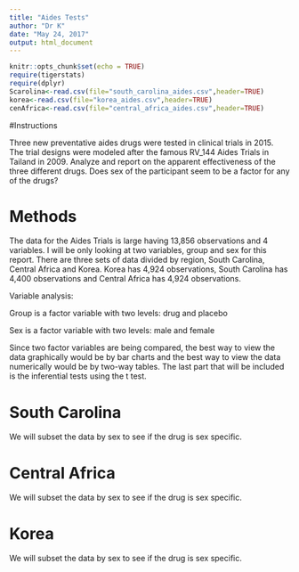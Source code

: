 ```yaml
---
title: "Aides Tests"
author: "Dr K"
date: "May 24, 2017"
output: html_document
---
```


```r
knitr::opts_chunk$set(echo = TRUE)
require(tigerstats)
require(dplyr)
Scarolina<-read.csv(file="south_carolina_aides.csv",header=TRUE)
korea<-read.csv(file="korea_aides.csv",header=TRUE)
cenAfrica<-read.csv(file="central_africa_aides.csv",header=TRUE)
```

#Instructions

Three new preventative aides drugs were tested in clinical trials in 2015. The trial designs were modeled after the famous RV_144 Aides Trials in Tailand in 2009.  Analyze and report on the apparent effectiveness of the three different drugs. Does sex of the participant seem to be a factor for any of the drugs?

# Methods 

The data for the Aides Trials is large having 13,856 observations and 4 variables. I will be only looking at two variables, group and sex for this report. There are three sets of data divided by region, South Carolina, Central Africa and Korea. Korea has 4,924 observations, South Carolina has 4,400 observations and Central Africa has 4,924 observations. 

Variable analysis: 

Group is a factor variable with two levels: drug and placebo

Sex is a factor variable with two levels: male and female 


Since two factor variables are being compared, the best way to view the data graphically would be by bar charts and the best way to view the data numerically would be by two-way tables. The last part that will be included is the inferential tests using the t test. 

# South Carolina

We will subset the data by sex to see if the drug is sex specific.


# Central Africa

We will subset the data by sex to see if the drug is sex specific.



# Korea

We will subset the data by sex to see if the drug is sex specific.






